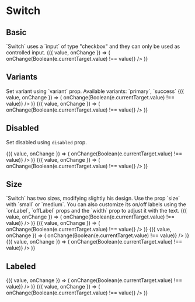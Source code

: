 
<Meta title="Components/Switch" component={Switch} />

# Switch

## Basic

<Description>
  `Switch` uses a `input` of type "checkbox" and they can only be used as
  controlled input.
</Description>

<Canvas>
  <Story name="basic">
    <ControlValue value={false}>
      {({ value, onChange }) => (
        <Switch
          checked={value}
          onChange={e => onChange(Boolean(e.currentTarget.value) !== value)}
        />
      )}
    </ControlValue>
  </Story>
</Canvas>

## Variants

<Description>
  Set variant using `variant` prop. Available variants: `primary`, `success`
</Description>

<Canvas>
  <Story name="variants">
    <BlockList>
      <ControlValue value={true}>
        {({ value, onChange }) => (
          <Switch
            variant="primary"
            checked={value}
            onChange={e => onChange(Boolean(e.currentTarget.value) !== value)}
          />
        )}
      </ControlValue>
      <ControlValue value={true}>
        {({ value, onChange }) => (
          <Switch
            variant="success"
            checked={value}
            onChange={e => onChange(Boolean(e.currentTarget.value) !== value)}
          />
        )}
      </ControlValue>
    </BlockList>
  </Story>
</Canvas>

## Disabled

<Description>Set disabled using `disabled` prop.</Description>

<Canvas>
  <Story name="disabled">
    <BlockList>
      <ControlValue value={false}>
        {({ value, onChange }) => (
          <Switch
            variant="primary"
            checked={value}
            disabled
            onChange={e => onChange(Boolean(e.currentTarget.value) !== value)}
          />
        )}
      </ControlValue>
      <ControlValue value={true}>
        {({ value, onChange }) => (
          <Switch
            variant="primary"
            checked={value}
            disabled
            onChange={e => onChange(Boolean(e.currentTarget.value) !== value)}
          />
        )}
      </ControlValue>
    </BlockList>
  </Story>
</Canvas>

## Size

<Description>
  `Switch` has two sizes, modifying slightly his design. Use the prop `size`
  with `small` or `medium`. You can also customize its on/off labels using the
  `onLabel`, `offLabel` props and the `width` prop to adjust it with the text.
</Description>

<Canvas>
  <Story name="size">
    <BlockList>
      <ControlValue value={false}>
        {({ value, onChange }) => (
          <Switch
            variant="primary"
            size="small"
            checked={value}
            onChange={e => onChange(Boolean(e.currentTarget.value) !== value)}
          />
        )}
      </ControlValue>
      <ControlValue value={false}>
        {({ value, onChange }) => (
          <Switch
            variant="primary"
            size="small"
            width={65}
            checked={value}
            onChange={e => onChange(Boolean(e.currentTarget.value) !== value)}
          />
        )}
      </ControlValue>
      <ControlValue value={false}>
        {({ value, onChange }) => (
          <Switch
            variant="primary"
            size="medium"
            width={120}
            checked={value}
            onChange={e => onChange(Boolean(e.currentTarget.value) !== value)}
          />
        )}
      </ControlValue>
      <ControlValue value={false}>
        {({ value, onChange }) => (
          <Switch
            variant="primary"
            size="medium"
            checked={value}
            onChange={e => onChange(Boolean(e.currentTarget.value) !== value)}
          />
        )}
      </ControlValue>
    </BlockList>
  </Story>
</Canvas>

## Labeled

<Canvas>
  <Story name="labeled">
    <BlockList>
      <ControlValue value={false}>
        {({ value, onChange }) => (
          <Switch
            labeled
            variant="primary"
            checked={value}
            onChange={e => onChange(Boolean(e.currentTarget.value) !== value)}
          />
        )}
      </ControlValue>
      <ControlValue value={true}>
        {({ value, onChange }) => (
          <Switch
            labeled
            onLabel={'YES'}
            offLabel={'NO'}
            variant="primary"
            checked={value}
            onChange={e => onChange(Boolean(e.currentTarget.value) !== value)}
          />
        )}
      </ControlValue>
    </BlockList>
  </Story>
</Canvas>
